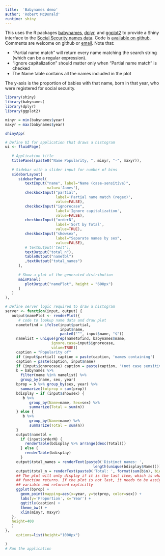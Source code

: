 ```yaml
---
title:  'Babynames demo'
author: 'Robert McDonald'
runtime: shiny
---
```


<!-- Version 0.2 -->

This uses the R packages
[babynames](https://cran.r-project.org/package=babynames),
[dplyr](https://cran.r-project.org/package=dplyr), and
[ggplot2](https://cran.r-project.org/package=ggplot2) to provide a
Shiny interface to the [Social Security names
data](https://www.ssa.gov/oact/babynames/background.html).  Code is
[available on
github](https://github.com/rmcd1024/babynames_shiny). Comments are
welcome on github or [email](mailto:rmcd1024@gmail.com). Note that:

* "Partial name match" will return every name matching the search
  string (which can be a regular expression).
* "Ignore capitalization" should matter only when "Partial name match" is checked
* The Name table contains all the names included in the plot

The y-axis is the proportion of babies with that name, born in that
year, who were registered for social security.

```r
library(shiny)
library(babynames)
library(dplyr)
library(ggplot2)

minyr = min(babynames$year)
maxyr = max(babynames$year)

shinyApp(

# Define UI for application that draws a histogram
ui <- fluidPage(
   
   # Application title
   titlePanel(paste0("Name Popularity, ", minyr, "-", maxyr)),
   
   # Sidebar with a slider input for number of bins 
   sidebarLayout(
      sidebarPanel(
         textInput("name", label="Name (case-sensitive)",
                   value='James'),
         checkboxInput("partial",
                       label='Partial name match (regex)',
                       value=FALSE),
         checkboxInput("ignorecase",
                       label='Ignore capitalization',
                       value=FALSE),
         checkboxInput("orderN",
                       label='Sort by Total',
                       value=TRUE),
         checkboxInput("showsex",
                       label="Separate names by sex", 
                       value=FALSE),
         # textOutput('test'),
         textOutput("total_n"),
         tableOutput("nametbl")
         ,textOutput("total_names")
      ),
      
      # Show a plot of the generated distribution
      mainPanel(
         plotOutput("namePlot", height = "600px") 
      )
   )
),

# Define server logic required to draw a histogram
server <- function(input, output) {
   output$namePlot <- renderPlot({
      # code to lookup name data and draw plot
     nametofind = ifelse(input$partial, 
                         input$name,
                         paste0("^", input$name, "$"))
     namelist = unique(grep(nametofind, babynames$name,
                     ignore.case=input$ignorecase,
                     value=TRUE))
     caption = "Popularity of"
     if (input$partial) caption = paste(caption, 'names containing')
     caption = paste(caption, input$name)
     if (input$ignorecase) caption = paste(caption, '(not case sensitive)')
     b = babynames %>% 
       filter(name %in% namelist) %>%
       group_by(name, sex, year)
     bprop = b %>% group_by(sex, year) %>%
       summarize(totprop = sum(prop))
     bdisplay = if (input$showsex) {
        b %>% 
           group_by(Name=name, Sex=sex) %>%
           summarize(Total = sum(n))
     } else {
        b %>%
           group_by(Name=name) %>%
           summarize(Total = sum(n))
     }
     output$nametbl = 
       if (input$orderN) {
         renderTable(bdisplay %>% arrange(desc(Total)))
       } else {
         renderTable(bdisplay)
       }
     output$total_names = renderText(paste0('Distinct names: ',
                                        length(unique(bdisplay$Name))))
     output$total_n = renderText(paste0('Total: ', format(sum(b$n), big.mark=',')))
     ## The plot will only display if it is the last item, which is what the
     ## function returns. If the plot is not last, it needs to be assigned to a
     ## variable and returned explicitly
     ggplot(bprop) +
       geom_point(mapping=aes(x=year, y=totprop, color=sex)) +
       labs(y='Proportion', x='Year') + 
       ggtitle(caption) +
       theme_bw() + 
       xlim(minyr, maxyr)
   },
   height=400
   )
},
     options=list(height="1000px")   

)
# Run the application 
```

